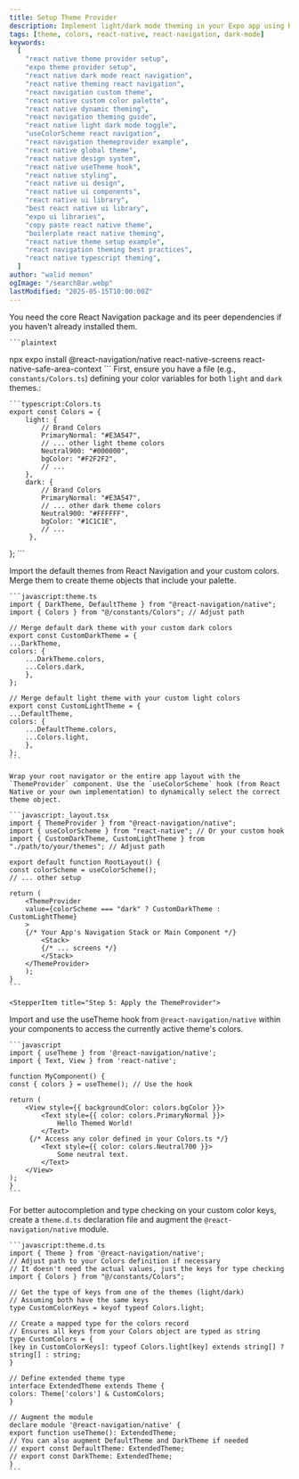 ```yaml
---
title: Setup Theme Provider
description: Implement light/dark mode theming in your Expo app using React Navigation. This guide covers configuring the ThemeProvider with your custom color palette.
tags: [theme, colors, react-native, react-navigation, dark-mode]
keywords:
  [
    "react native theme provider setup",
    "expo theme provider setup",
    "react native dark mode react navigation",
    "react native theming react navigation",
    "react navigation custom theme",
    "react native custom color palette",
    "react native dynamic theming",
    "react navigation theming guide",
    "react native light dark mode toggle",
    "useColorScheme react navigation",
    "react navigation themeprovider example",
    "react native global theme",
    "react native design system",
    "react native useTheme hook",
    "react native styling",
    "react native ui design",
    "react native ui components",
    "react native ui library",
    "best react native ui library",
    "expo ui libraries",
    "copy paste react native theme",
    "boilerplate react native theming",
    "react native theme setup example",
    "react navigation theming best practices",
    "react native typescript theming",
  ]
author: "walid memon"
ogImage: "/searchBar.webp"
lastModified: "2025-05-15T10:00:00Z"
---
```


  <Stepper>
    <StepperItem title="Step 1: Install Dependencies">
  You need the core React Navigation package and its peer dependencies if you haven't already installed them.

    ```plaintext
   npx expo install @react-navigation/native react-native-screens react-native-safe-area-context
    ```
  </StepperItem>
  <StepperItem title="Step 2: Define Your Color Palette">
  First, ensure you have a file (e.g., `constants/Colors.ts`) defining your color variables for both `light` and `dark` themes.:

    ```typescript:Colors.ts
    export const Colors = {
        light: {
            // Brand Colors
            PrimaryNormal: "#E3A547",
            // ... other light theme colors
            Neutral900: "#000000",
            bgColor: "#F2F2F2",
            // ...
        },
        dark: {
            // Brand Colors
            PrimaryNormal: "#E3A547",
            // ... other dark theme colors
            Neutral900: "#FFFFFF",
            bgColor: "#1C1C1E",
            // ...
         },
};
    ```
  </StepperItem>

  <StepperItem title="Step 3: Configure Navigation Themes">
    Import the default themes from React Navigation and your custom colors. Merge them to create theme objects that include your palette.

    ```javascript:theme.ts
    import { DarkTheme, DefaultTheme } from "@react-navigation/native";
    import { Colors } from "@/constants/Colors"; // Adjust path

    // Merge default dark theme with your custom dark colors
    export const CustomDarkTheme = {
    ...DarkTheme,
    colors: {
        ...DarkTheme.colors,
        ...Colors.dark,
        },
    };

    // Merge default light theme with your custom light colors
    export const CustomLightTheme = {
    ...DefaultTheme,
    colors: {
        ...DefaultTheme.colors,
        ...Colors.light,
        },
    };
    ```
  </StepperItem>

  <StepperItem title="Step 4: Apply the ThemeProvider">

    Wrap your root navigator or the entire app layout with the `ThemeProvider` component. Use the `useColorScheme` hook (from React Native or your own implementation) to dynamically select the correct theme object.

    ```javascript:_layout.tsx
    import { ThemeProvider } from "@react-navigation/native";
    import { useColorScheme } from "react-native"; // Or your custom hook
    import { CustomDarkTheme, CustomLightTheme } from "./path/to/your/themes"; // Adjust path

    export default function RootLayout() {
    const colorScheme = useColorScheme();
    // ... other setup

    return (
        <ThemeProvider
        value={colorScheme === "dark" ? CustomDarkTheme : CustomLightTheme}
        >
        {/* Your App's Navigation Stack or Main Component */}
            <Stack>
            {/* ... screens */}
            </Stack>
        </ThemeProvider>
        );
    }
    ```
  </StepperItem>

    <StepperItem title="Step 5: Apply the ThemeProvider">

   Import and use the useTheme hook from `@react-navigation/native` within your components to access the currently active theme's colors.


    ```javascript
    import { useTheme } from '@react-navigation/native';
    import { Text, View } from 'react-native';

    function MyComponent() {
    const { colors } = useTheme(); // Use the hook

    return (
        <View style={{ backgroundColor: colors.bgColor }}>
            <Text style={{ color: colors.PrimaryNormal }}>
                Hello Themed World!
            </Text>
         {/* Access any color defined in your Colors.ts */}
            <Text style={{ color: colors.Neutral700 }}>
                Some neutral text.
            </Text>
        </View>
    );
    }
    ```
  </StepperItem>

   <StepperItem title="Step 6:Enhance Type Safety (Optional)">

   For better autocompletion and type checking on your custom color keys, create a `theme.d.ts` declaration file and augment the `@react-navigation/native` module.


    ```javascript:theme.d.ts
    import { Theme } from '@react-navigation/native';
    // Adjust path to your Colors definition if necessary
    // It doesn't need the actual values, just the keys for type checking
    import { Colors } from "@/constants/Colors";

    // Get the type of keys from one of the themes (light/dark)
    // Assuming both have the same keys
    type CustomColorKeys = keyof typeof Colors.light;

    // Create a mapped type for the colors record
    // Ensures all keys from your Colors object are typed as string
    type CustomColors = {
    [key in CustomColorKeys]: typeof Colors.light[key] extends string[] ? string[] : string;
    }

    // Define extended theme type
    interface ExtendedTheme extends Theme {
    colors: Theme['colors'] & CustomColors;
    }

    // Augment the module
    declare module '@react-navigation/native' {
    export function useTheme(): ExtendedTheme;
    // You can also augment DefaultTheme and DarkTheme if needed
    // export const DefaultTheme: ExtendedTheme;
    // export const DarkTheme: ExtendedTheme;
    }
    ```
  </StepperItem>


</Stepper>


